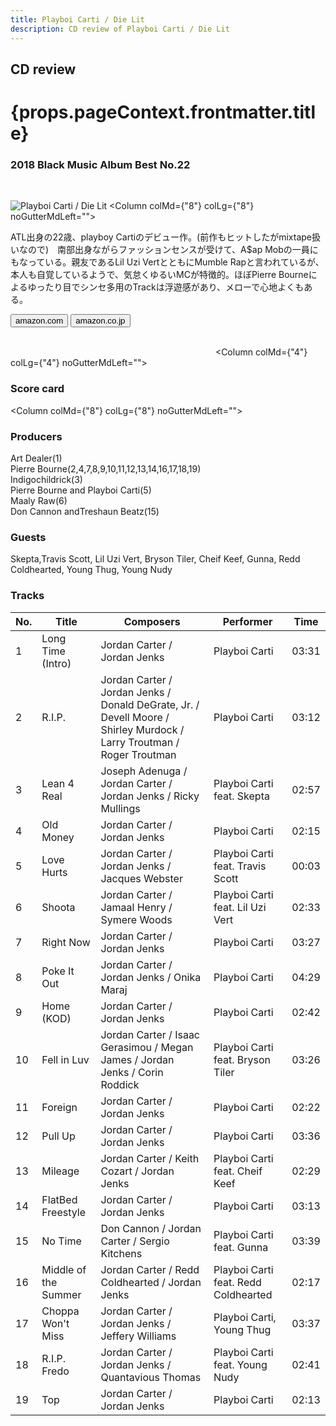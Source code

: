 ```yaml
---
title: Playboi Carti / Die Lit
description: CD review of Playboi Carti / Die Lit
---
```




<h2>CD review</h2>
<h1 className="h1--no--margin">{props.pageContext.frontmatter.title}</h1>
<h3><Link to="/best50/2018/">2018 Black Music Album Best No.22</Link></h3>

<br/>
<Row  className="image-card-group">
	<Column colMd={"4"} colLg={"4"} noGutterMdLeft="">
       <ImageCard>

![Playboi Carti / Die Lit](../../images/cd/playboicarti1L.jpg) 
</ImageCard>
	</Column>
	<Column colMd={"8"} colLg={"8"} noGutterMdLeft="">
	  <p>
	    ATL出身の22歳、playboy Cartiのデビュー作。(前作もヒットしたがmixtape扱いなので)　南部出身ながらファッションセンスが受けて、A$ap Mobの一員にもなっている。親友であるLil Uzi VertとともにMumble Rapと言われているが、本人も自覚しているようで、気怠くゆるいMCが特徴的。ほぼPierre Bourneによるゆったり目でシンセ多用のTrackは浮遊感があり、メローで心地よくもある。
    </p>
    <div>
	    <Button href="https://amzn.to/2YTuUPh" kind="primary" size="small" renderIcon={ArrowUpRight24}>
        amazon.com
      </Button>
      <Button href="https://amzn.to/2YFGzRp" kind="secondary" size="small" renderIcon={ArrowUpRight24}>
        amazon.co.jp
      </Button>
	  </div>
	  <a style="display:inline-block;overflow:hidden;background:url(https://linkmaker.itunes.apple.com/ja-jp/lockup.svg?releaseDate=2018-05-11&kind=album&bubble=apple_music&style=mono-black) no-repeat;width:180px;height:45px;" href="https://geo.music.apple.com/jp/album/die-lit/1381553184?mt=1&app=music&ls=1&at=11lcug"></a>
    <a style="display:inline-block;overflow:hidden;background:url(https://linkmaker.itunes.apple.com/ja-jp/badge-lrg.svg?releaseDate=2018-05-11&kind=album&bubble=itunes_music) no-repeat;width:140px;height:41px;" href="https://geo.music.apple.com/jp/album/die-lit/1381553184?app=itunes&at=11lcug"></a>
  </Column>
</Row>
<Row >
  <Column colMd={"4"} colLg={"4"} noGutterMdLeft="">
    <div>
      <h3>Score card</h3>
	    <SliderJS1 value="1" />
      <SliderJS2 value="2" />
	    <SliderJS3 value="2" />
      <SliderJS4 value="8" />
    </div>
  </Column>
  <Column colMd={"8"} colLg={"8"} noGutterMdLeft="">
    <div>
      <h3>Producers</h3>
      <p>
        Art Dealer(1)
        <br/>Pierre Bourne(2,4,7,8,9,10,11,12,13,14,16,17,18,19)
        <br/>Indigochildrick(3)
        <br/>Pierre Bourne and Playboi Carti(5)
        <br/>Maaly Raw(6)
        <br/>Don Cannon andTreshaun Beatz(15)
      </p>
      <h3>Guests</h3>
      <p>
        Skepta,Travis Scott, Lil Uzi Vert, Bryson Tiler, Cheif Keef, Gunna, Redd Coldhearted, Young Thug, Young Nudy
      </p>
    </div>
  </Column>
</Row>

<h3>Tracks</h3>

|	No. |	 Title               |	 Composers                                                                                                           |	 Performer                          |	 Time	|
| --- |	-------------------- | --------------------------------------------------------------------------------------------------------------------- | ------------------------------------ | ----- |
|	1	  |	Long Time (Intro)    | Jordan Carter / Jordan Jenks                                                                                          | Playboi Carti                       	|	03:31 |
|	2	  |	R.I.P.               | Jordan Carter / Jordan Jenks / Donald DeGrate, Jr. / Devell Moore / Shirley Murdock / Larry Troutman / Roger Troutman | Playboi Carti                       	|	03:12 |
|	3	  |	Lean 4 Real          | Joseph Adenuga / Jordan Carter / Jordan Jenks / Ricky Mullings                                                        | Playboi Carti feat. Skepta          	|	02:57 |
|	4	  |	Old Money            | Jordan Carter / Jordan Jenks                                                                                          | Playboi Carti                       	|	02:15 |
|	5	  |	Love Hurts           | Jordan Carter / Jordan Jenks / Jacques Webster                                                                        | Playboi Carti feat. Travis Scott    	|	00:03 |
|	6	  |	Shoota               | Jordan Carter / Jamaal Henry / Symere Woods                                                                           | Playboi Carti feat. Lil Uzi Vert    	|	02:33 |
|	7	  |	Right Now            | Jordan Carter / Jordan Jenks                                                                                          | Playboi Carti                       	|	03:27 |
|	8	  |	Poke It Out          | Jordan Carter / Jordan Jenks / Onika Maraj                                                                            | Playboi Carti                       	|	04:29 |
|	9	  |	Home (KOD)           | Jordan Carter / Jordan Jenks                                                                                          | Playboi Carti                       	|	02:42 |
|	10	|	Fell in Luv          | Jordan Carter / Isaac Gerasimou / Megan James / Jordan Jenks / Corin Roddick                                          | Playboi Carti feat. Bryson Tiler    	|	03:26 |
|	11	|	Foreign              | Jordan Carter / Jordan Jenks                                                                                          | Playboi Carti                       	|	02:22 |
|	12	|	Pull Up              | Jordan Carter / Jordan Jenks                                                                                          | Playboi Carti                       	|	03:36 |
|	13	|	Mileage              | Jordan Carter / Keith Cozart / Jordan Jenks                                                                           | Playboi Carti feat. Cheif Keef      	|	02:29 |
|	14	|	FlatBed Freestyle    | Jordan Carter / Jordan Jenks                                                                                          | Playboi Carti                       	|	03:13 |
|	15	|	No Time              | Don Cannon / Jordan Carter / Sergio Kitchens                                                                          | Playboi Carti feat. Gunna           	|	03:39 |
|	16	|	Middle of the Summer | Jordan Carter / Redd Coldhearted / Jordan Jenks                                                                       | Playboi Carti feat. Redd Coldhearted	|	02:17 |
|	17	|	Choppa Won't Miss    | Jordan Carter / Jordan Jenks / Jeffery Williams                                                                       | Playboi Carti, Young Thug           	|	03:37 |
|	18	|	R.I.P. Fredo         | Jordan Carter / Jordan Jenks / Quantavious Thomas                                                                     | Playboi Carti feat. Young Nudy      	|	02:41 |
|	19	|	Top                  | Jordan Carter / Jordan Jenks                                                                                          | Playboi Carti                       	|	02:13 |
